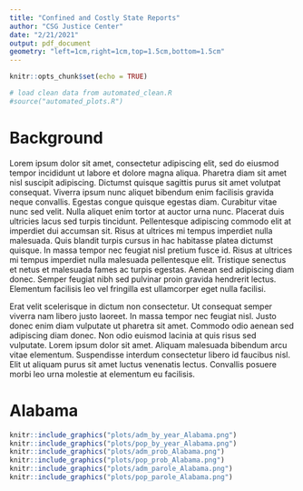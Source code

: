 ```yaml
---
title: "Confined and Costly State Reports"
author: "CSG Justice Center"
date: "2/21/2021"
output: pdf_document
geometry: "left=1cm,right=1cm,top=1.5cm,bottom=1.5cm"
---
```


```r
knitr::opts_chunk$set(echo = TRUE)
```

```r
# load clean data from automated_clean.R
#source("automated_plots.R")
```

# Background

Lorem ipsum dolor sit amet, consectetur adipiscing elit, sed do eiusmod tempor incididunt ut labore et dolore magna aliqua. Pharetra diam sit amet nisl suscipit adipiscing. Dictumst quisque sagittis purus sit amet volutpat consequat. Viverra ipsum nunc aliquet bibendum enim facilisis gravida neque convallis. Egestas congue quisque egestas diam. Curabitur vitae nunc sed velit. Nulla aliquet enim tortor at auctor urna nunc. Placerat duis ultricies lacus sed turpis tincidunt. Pellentesque adipiscing commodo elit at imperdiet dui accumsan sit. Risus at ultrices mi tempus imperdiet nulla malesuada. Quis blandit turpis cursus in hac habitasse platea dictumst quisque. In massa tempor nec feugiat nisl pretium fusce id. Risus at ultrices mi tempus imperdiet nulla malesuada pellentesque elit. Tristique senectus et netus et malesuada fames ac turpis egestas. Aenean sed adipiscing diam donec. Semper feugiat nibh sed pulvinar proin gravida hendrerit lectus. Elementum facilisis leo vel fringilla est ullamcorper eget nulla facilisi.

Erat velit scelerisque in dictum non consectetur. Ut consequat semper viverra nam libero justo laoreet. In massa tempor nec feugiat nisl. Justo donec enim diam vulputate ut pharetra sit amet. Commodo odio aenean sed adipiscing diam donec. Non odio euismod lacinia at quis risus sed vulputate. Lorem ipsum dolor sit amet. Aliquam malesuada bibendum arcu vitae elementum. Suspendisse interdum consectetur libero id faucibus nisl. Elit ut aliquam purus sit amet luctus venenatis lectus. Convallis posuere morbi leo urna molestie at elementum eu facilisis.

# Alabama

```r
knitr::include_graphics("plots/adm_by_year_Alabama.png")
knitr::include_graphics("plots/pop_by_year_Alabama.png")
knitr::include_graphics("plots/adm_prob_Alabama.png")
knitr::include_graphics("plots/pop_prob_Alabama.png")
knitr::include_graphics("plots/adm_parole_Alabama.png")
knitr::include_graphics("plots/pop_parole_Alabama.png")
```


